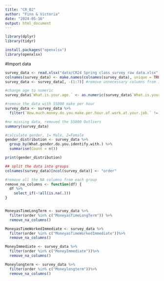 ```yaml
---
title: "CR_B2"
author: "Finn & Victoria"
date: "2024-05-16"
output: html_document
---
```


```r
library(dplyr)
library(tidyr)

install.packages("openxlsx")
library(openxlsx)
```

#Import data

```r
survey_data <- read.xlsx("data/CR24 Spring class survey raw data.xlsx") #load from data file
colnames(survey_data) <- make.names(colnames(survey_data), unique = TRUE)
survey_data <- survey_data[, -(1:7)] #remove unnecessary columns from 1:7

#change age to numeric
survey_data$`What.is.your.age.` <- as.numeric(survey_data$`What.is.your.age.`)

#remove the data with 55000 make per hour
survey_data <- survey_data %>%
  filter(`How.much.money.do.you.make.per.hour.of.work.at.your.job.` != 55000)

#no missing data, removed the 55000 Outliers
summary(survey_data)
```

```r
#calculate gender, 1= Male, 2=Female
gender_distribution <- survey_data %>%
  group_by(What.gender.do.you.identify.with.) %>%
  summarise(Count = n())

print(gender_distribution)
```


```r
## split the data into groups
colnames(survey_data)[ncol(survey_data)] <- "order"

#remove all the NA columns from each group
remove_na_columns <- function(df) {
  df %>%
    select_if(~!all(is.na(.)))
}


MoneyasTimeLongTerm <- survey_data %>%
  filter(order %in% c("MoneyasTimeLongTerm")) %>% 
  remove_na_columns()

MoneyasTimeWorkedImmediate <- survey_data %>%
  filter(order %in% c("MoneyasTimeWorkedImmediate"))%>% 
  remove_na_columns()

MoneyImmediate <- survey_data %>%
  filter(order %in% c("MoneyImmediate"))%>% 
  remove_na_columns()

Moneylongterm <- survey_data %>%
  filter(order %in% c("Moneylongterm"))%>% 
  remove_na_columns()

```

